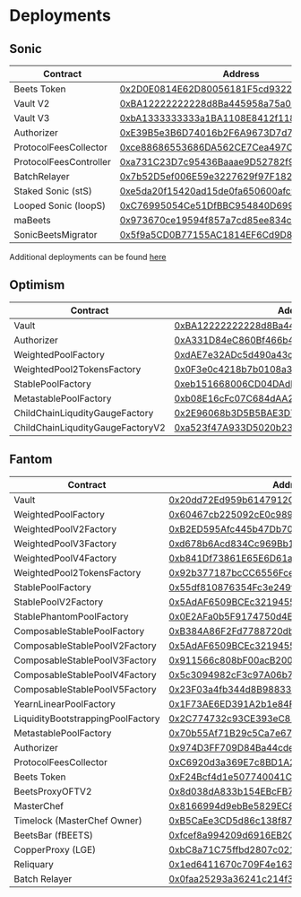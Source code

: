 # Deployments

## Sonic

| Contract                               | Address                                                                                                                      |
| -------------------------------------- | ---------------------------------------------------------------------------------------------------------------------------- |
| Beets Token                            | [0x2D0E0814E62D80056181F5cd932274405966e4f0](https://sonicscan.org/address/0x2D0E0814E62D80056181F5cd932274405966e4f0#code). |
| Vault V2                               | [0xBA12222222228d8Ba445958a75a0704d566BF2C8](https://sonicscan.org/address/0xBA12222222228d8Ba445958a75a0704d566BF2C8#code)  |
| Vault V3                               | [0xbA1333333333a1BA1108E8412f11850A5C319bA9](https://sonicscan.org/address/0xba1333333333a1ba1108e8412f11850a5c319ba9#code)  |
| Authorizer                             | [0xE39B5e3B6D74016b2F6A9673D7d7493B6DF549d5](https://sonicscan.org/address/0xE39B5e3B6D74016b2F6A9673D7d7493B6DF549d5#code)  |
| ProtocolFeesCollector                  | [0xce88686553686DA562CE7Cea497CE749DA109f9F](https://sonicscan.org/address/0xce88686553686DA562CE7Cea497CE749DA109f9F#code)  |
| ProtocolFeesController                 | [0xa731C23D7c95436Baaae9D52782f966E1ed07cc8](https://sonicscan.org/address/0xa731C23D7c95436Baaae9D52782f966E1ed07cc8#code)  |
| BatchRelayer                           | [0x7b52D5ef006E59e3227629f97F182D6442380bb6](https://sonicscan.org/address/0x7b52D5ef006E59e3227629f97F182D6442380bb6#code)  |
| Staked Sonic (stS)                     | [0xe5da20f15420ad15de0fa650600afc998bbe3955](https://sonicscan.org/address/0xe5da20f15420ad15de0fa650600afc998bbe3955#code)  |
| Looped Sonic (loopS)                   | [0xC76995054Ce51DfBBC954840D699b2F33D2538Ee](https://sonicscan.org/address/0xC76995054Ce51DfBBC954840D699b2F33D2538Ee#code)  |
| maBeets                                | [0x973670ce19594f857a7cd85ee834c7a74a941684](https://sonicscan.org/address/0x973670ce19594f857a7cd85ee834c7a74a941684#code)  |
| SonicBeetsMigrator                     | [0x5f9a5CD0B77155AC1814EF6Cd9D82dA53d05E386](https://sonicscan.org/address/0x5f9a5CD0B77155AC1814EF6Cd9D82dA53d05E386#code)  |

Additional deployments can be found [here](https://github.com/beethovenxfi/balancer-deployments/blob/master/addresses/sonic.json)

## Optimism

| Contract                         | Address                                                                                                                          |
| -------------------------------- | -------------------------------------------------------------------------------------------------------------------------------- |
| Vault                            | [0xBA12222222228d8Ba445958a75a0704d566BF2C8](https://optimistic.etherscan.io/address/0xBA12222222228d8Ba445958a75a0704d566BF2C8) |
| Authorizer                       | [0xA331D84eC860Bf466b4CdCcFb4aC09a1B43F3aE6](https://optimistic.etherscan.io/address/0xA331D84eC860Bf466b4CdCcFb4aC09a1B43F3aE6) |
| WeightedPoolFactory              | [0xdAE7e32ADc5d490a43cCba1f0c736033F2b4eFca](https://optimistic.etherscan.io/address/0xdAE7e32ADc5d490a43cCba1f0c736033F2b4eFca) |
| WeightedPool2TokensFactory       | [0x0F3e0c4218b7b0108a3643cFe9D3ec0d4F57c54e](https://optimistic.etherscan.io/address/0x0F3e0c4218b7b0108a3643cFe9D3ec0d4F57c54e) |
| StablePoolFactory                | [0xeb151668006CD04DAdD098AFd0a82e78F77076c3](https://optimistic.etherscan.io/address/0xeb151668006CD04DAdD098AFd0a82e78F77076c3) |
| MetastablePoolFactory            | [0xb08E16cFc07C684dAA2f93C70323BAdb2A6CBFd2](https://optimistic.etherscan.io/address/0xb08e16cfc07c684daa2f93c70323badb2a6cbfd2) |
| ChildChainLiqudityGaugeFactory   | [0x2E96068b3D5B5BAE3D7515da4A1D2E52d08A2647](https://optimistic.etherscan.io/address/0x2E96068b3D5B5BAE3D7515da4A1D2E52d08A2647) |
| ChildChainLiqudityGaugeFactoryV2 | [0xa523f47A933D5020b23629dDf689695AA94612Dc](https://optimistic.etherscan.io/address/0xa523f47A933D5020b23629dDf689695AA94612Dc) |


## Fantom

| Contract                          | Address                                                                                                                   |
| --------------------------------- | ------------------------------------------------------------------------------------------------------------------------- |
| Vault                             | [0x20dd72Ed959b6147912C2e529F0a0C651c33c9ce](https://ftmscan.com/address/0x20dd72ed959b6147912c2e529f0a0c651c33c9ce)      |
| WeightedPoolFactory               | [0x60467cb225092cE0c989361934311175f437Cf53](https://ftmscan.com/address/0x60467cb225092cE0c989361934311175f437Cf53)      |
| WeightedPoolV2Factory             | [0xB2ED595Afc445b47Db7043bEC25e772bf0FA1fbb](https://ftmscan.com/address/0xB2ED595Afc445b47Db7043bEC25e772bf0FA1fbb)      |
| WeightedPoolV3Factory             | [0xd678b6Acd834Cc969Bb19Ce82727f2a541fb7941](https://ftmscan.com/address/0xd678b6Acd834Cc969Bb19Ce82727f2a541fb7941)      |
| WeightedPoolV4Factory             | [0xb841Df73861E65E6D61a80F503F095a91ce75e15](https://ftmscan.com/address/0xb841Df73861E65E6D61a80F503F095a91ce75e15)      |
| WeightedPool2TokensFactory        | [0x92b377187bcCC6556FceD2f1e6DAd65850C20630](https://ftmscan.com/address/0x92b377187bccc6556fced2f1e6dad65850c20630)      |
| StablePoolFactory                 | [0x55df810876354Fc3e249f701Dd78DeDE57991F8D](https://ftmscan.com/address/0x55df810876354fc3e249f701dd78dede57991f8d)      |
| StablePoolV2Factory               | [0x5AdAF6509BCEc3219455348AC45d6D3261b1A990](https://ftmscan.com/address/0x5AdAF6509BCEc3219455348AC45d6D3261b1A990)      |
| StablePhantomPoolFactory          | [0x0E2AFa0b5F9174750d4E84Bf9798f89b79Bd5bF4](https://ftmscan.com/address/0x0e2afa0b5f9174750d4e84bf9798f89b79bd5bf4)      |
| ComposableStablePoolFactory       | [0xB384A86F2Fd7788720db42f9daa60fc07EcBeA06](https://ftmscan.com/address/0xB384A86F2Fd7788720db42f9daa60fc07EcBeA06)      |
| ComposableStablePoolV2Factory     | [0x5AdAF6509BCEc3219455348AC45d6D3261b1A990](https://ftmscan.com/address/0x5AdAF6509BCEc3219455348AC45d6D3261b1A990)      |
| ComposableStablePoolV3Factory     | [0x911566c808bF00acB200B418564440A2Af177548](https://ftmscan.com/address/0x911566c808bF00acB200B418564440A2Af177548)      |
| ComposableStablePoolV4Factory     | [0x5c3094982cF3c97A06b7d62A6f7669F14a199B19](https://ftmscan.com/address/0x5c3094982cF3c97A06b7d62A6f7669F14a199B19)      |
| ComposableStablePoolV5Factory     | [0x23F03a4fb344d8B98833d2ACe093cc305E03474f](https://ftmscan.com/address/0x23F03a4fb344d8B98833d2ACe093cc305E03474f)      |
| YearnLinearPoolFactory            | [0x1F73AE6ED391A2b1e84Ff988A1Bb5394B78a4A71](https://ftmscan.com/address/0x1f73ae6ed391a2b1e84ff988a1bb5394b78a4a71)      |
| LiquidityBootstrappingPoolFactory | [0x2C774732c93CE393eC8125bDA49fb3737Ae6F473](https://ftmscan.com/address/0x2c774732c93ce393ec8125bda49fb3737ae6f473#code) |
| MetastablePoolFactory             | [0x70b55Af71B29c5Ca7e67bD1995250364C4bE5554](https://ftmscan.com/address/0x70b55af71b29c5ca7e67bd1995250364c4be5554)      |
| Authorizer                        | [0x974D3FF709D84Ba44cde3257C0B5B0b14C081Ce9](https://ftmscan.com/address/0x974D3FF709D84Ba44cde3257C0B5B0b14C081Ce9)      |
| ProtocolFeesCollector             | [0xC6920d3a369E7c8BD1A22DbE385e11d1F7aF948F](https://ftmscan.com/address/0xc6920d3a369e7c8bd1a22dbe385e11d1f7af948f)      |
| Beets Token                       | [0xF24Bcf4d1e507740041C9cFd2DddB29585aDCe1e](https://ftmscan.com/token/0xf24bcf4d1e507740041c9cfd2dddb29585adce1e)        |
| BeetsProxyOFTV2                   | [0x8d038dA833b154EBcFB7965a9eE7C4Ad72671b21](https://ftmscan.com/address/0x8d038dA833b154EBcFB7965a9eE7C4Ad72671b21)      |
| MasterChef                        | [0x8166994d9ebBe5829EC86Bd81258149B87faCfd3](https://ftmscan.com/address/0x8166994d9ebBe5829EC86Bd81258149B87faCfd3#code) |
| Timelock (MasterChef Owner)       | [0xB5CaEe3CD5d86c138f879B3abC5B1bebB63c6471](https://ftmscan.com/address/0xb5caee3cd5d86c138f879b3abc5b1bebb63c6471#code) |
| BeetsBar (fBEETS)                 | [0xfcef8a994209d6916EB2C86cDD2AFD60Aa6F54b1](https://ftmscan.com/address/0xfcef8a994209d6916EB2C86cDD2AFD60Aa6F54b1)      |
| CopperProxy (LGE)                 | [0xbC8a71C75ffbd2807c021F4F81a8832392dEF93c](https://ftmscan.com/address/0xbC8a71C75ffbd2807c021F4F81a8832392dEF93c#code) |
| Reliquary                         | [0x1ed6411670c709F4e163854654BD52c74E66D7eC](https://ftmscan.com/address/0x1ed6411670c709F4e163854654BD52c74E66D7eC)      |
| Batch Relayer                     | [0x0faa25293a36241c214f3760c6ff443e1b731981](https://ftmscan.com/address/0x0faa25293a36241c214f3760c6ff443e1b731981)      |

